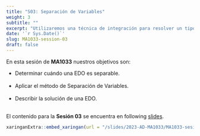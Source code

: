 ---
title: "S03: Separación de Variables"
weight: 3
subtitle: ""
excerpt: "Utilizaremos una técnica de integración para resolver un tipo especial de EDOs."
date: '`r Sys.Date()`'
slug: MA1033-session-03
draft: false
---

En esta sesión de **MA1033** nuestros objetivos son:


* Determinar cuándo una EDO es separable. <br/><br/>
* Aplicar el método de Separación de Variables. <br/><br/>
* Describir la solución de una EDO. <br/><br/>

El contenido para la **Sesión 03** se encuentra en following [slides](/slides/2023-AD-MA1033/MA1033-sesion-03).

```{r embed-xaringan, echo=FALSE}
xaringanExtra::embed_xaringan(url = "/slides/2023-AD-MA1033/MA1033-sesion-03", ratio = "4:3")
```
